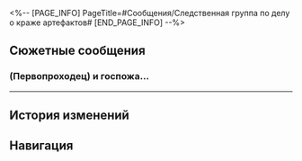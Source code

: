 <%-- [PAGE_INFO]
PageTitle=#Сообщения/Следственная группа по делу о краже артефактов#
[END_PAGE_INFO] --%>
{{Сообщение Инфобокс
|id          = 70
|Изображение = НИП Следственная группа по делу о краже артефактов Иконка.png
|Тип         = Группа
|Персонажи   = [[Пела]]; [[Первопроходец]]; [[Следователь Среброгривых Стражей]]
|Фракция     = Ярило-VI
}}

==Сюжетные сообщения==
==={{MC|ж=Госпожа|м=Господин}} (Первопроходец) и госпожа...===
{{Сообщения
|условие_получения = 
|текст =
:'''Следователь Среброгривых Стражей:''' {{MC|ж=Госпожа|м=Господин}} (Первопроходец) и госпожа Пела! Мы нашли осколок метеорита.
:'''Пела:''' Правда?! Где он?
:{Выбор} Правда?
::'''(Первопроходец):''' Правда?
:{Выбор} Кажется, это слишком просто...
::'''(Первопроходец):''' Слишком просто.
:'''Следователь Среброгривых Стражей:''' Он в номере гранд-отеля «Гёте».
:'''Следователь Среброгривых Стражей:''' Кажется, его там оставил какой-то забывчивый вор.
:'''Следователь Среброгривых Стражей:''' Мы поставили оцепление. Теперь ждём только вас, чтобы вы всё проверили.
:'''Пела:''' Мы сейчас же прибудем к вам. Только не пугайте постояльцев.
:'''Следователь Среброгривых Стражей:''' Да, госпожа Пела.
}}
----

==История изменений==
{{История изменений|2.7}}

==Навигация==
{{Сообщения Навбокс}}